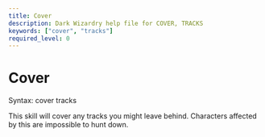 ```yaml
---
title: Cover
description: Dark Wizardry help file for COVER, TRACKS
keywords: ["cover", "tracks"]
required_level: 0
---
```


# Cover

Syntax: cover tracks  

This skill will cover any tracks you might leave behind.  Characters affected  
by this are impossible to hunt down.